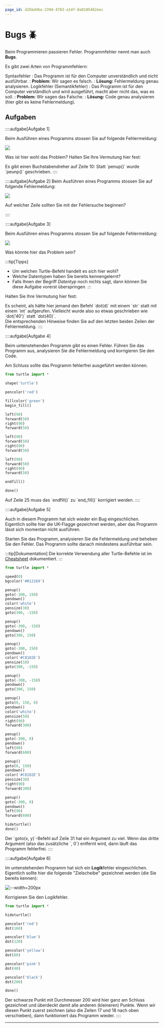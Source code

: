```yaml
---
page_id: d26bddba-239d-4783-a14f-0a8105462eec
---
```




# Bugs 🪲
Beim Programmieren passieren Fehler. Programmfehler nennt man auch **Bugs**.

Es gibt zwei Arten von Programmfehlern:

Syntaxfehler
: Das Programm ist für den Computer unverständlich und nicht ausführbar.
: **Problem:** Wir sagen es falsch.
: **Lösung:** Fehlermeldung genau analysieren.
Logikfehler (Semantikfehler)
: Das Programm ist für den Computer verständlich und wird ausgeführt, macht aber nicht das, was es soll.
: **Problem:** Wir sagen das Falsche.
: **Lösung:** Code genau analysieren (hier gibt es keine Fehlermeldung).

## Aufgaben
::::aufgabe[Aufgabe 1]
<TaskState id='d28b659c-4dd9-4a03-926d-33189d498b70' />

Beim Ausführen eines Programms stossen Sie auf folgende Fehlermeldung:

![](img/a1.png)

Was ist hier wohl das Problem? Halten Sie Ihre Vermutung hier fest:

<QuillV2 id='d7baec1a-56e8-453b-a54d-ab973b88ffd5' />

<Solution id='1a3a3caf-dc2c-4066-a589-c5604732224d'>
  Es gibt einen Buchstabendreher auf Zeile 10: Statt `penup()` wurde `peunp()` geschrieben.
</Solution>
::::

::::aufgabe[Aufgabe 2]
<TaskState id='c162628e-ab10-45ec-90c9-57a2022cd2ab' />
Beim Ausführen eines Programms stossen Sie auf folgende Fehlermeldung:

![](img/a2.png)

Auf welcher Zeile sollten Sie mit der Fehlersuche beginnen?

<String placeholder='Antwort als Zahl' solution="13" id='58cc8582-e6c2-4ff0-8b75-e08ccd589150' />
::::

::::aufgabe[Aufgabe 3]
<TaskState id='13a0c8b9-b42d-40d0-8d46-3048eccdecd7' />

Beim Ausführen eines Programms stossen Sie auf folgende Fehlermeldung:

![](img/a3.png)

Was könnte hier das Problem sein?

:::tip[Tipps]
- Um welchen Turtle-Befehl handelt es sich hier wohl?
- Welche Datentypen haben Sie bereits kennengelernt?
- Falls Ihnen der Begriff _Datentyp_ noch nichts sagt, dann können Sie diese Aufgabe vorerst überspringen.
:::

Halten Sie Ihre Vermutung hier fest:

<QuillV2 id='05f77c5e-3743-4b2c-b923-2eab682bffbb' />

<Solution id='52e42c14-e0a9-4775-a409-32bea999e0e3'>
  Es scheint, als hätte hier jemand den Befehl `dot(d)` mit einem `str` statt mit einem `int` aufgerufen. Vielleicht wurde also so etwas geschrieben wie `dot('40')` statt `dot(40)`.
  <br/>
  Die entsprechenden Hinweise finden Sie auf den letzten beiden Zeilen der Fehlermeldung.
</Solution>
::::

::::aufgabe[Aufgabe 4]
<TaskState id='3885423e-98e0-45cd-953c-447ac9092619' />

Beim untenstehenden Programm gibt es einen Fehler. Führen Sie das Programm aus, analysieren Sie die Fehlermeldung und korrigieren Sie den Code.

Am Schluss sollte das Programm fehlerfrei ausgeführt werden können.

```py live_py id=45b6c3f5-f2e0-49f2-a709-cdccddce06a9
from turtle import *

shape('turtle')

pencolor('red')

fillcolor('green')
begin_fill()

left(90)
forward(50)
right(90)
forward(50)

left(90)
forward(50)
right(90)
forward(50)

left(90)
forward(50)
right(90)
forward(50)

endfill()

done()
```

<Solution id='8d3506e0-d295-4a87-bac6-b2f7669b9d04'>
  Auf Zeile 25 muss das `endfill()` zu `end_fill()` korrigiert werden.
</Solution>
::::

::::aufgabe[Aufgabe 5]
<TaskState id='8aa4ce22-5fe8-4d0e-b5a6-43eb46072e34' />

Auch in diesem Programm hat sich wieder ein Bug eingeschlichen. Eigentlich sollte hier die UK-Flagge gezeichnet werden, aber das Programm lässt sich momentan nicht ausführen.

Starten Sie das Programm, analysieren Sie die Fehlermeldung und beheben Sie den Fehler. Das Programm sollte danach mindestens ausführbar sein.

:::tip[Dokumentation]
Die korrekte Verwendung aller Turtle-Befehle ist im [Cheatsheet](../Cheatsheet-Turtle-Befehle) dokumentiert.
:::

```py live_py id=9fd5b5c8-8c35-4de6-9a94-6f5fe5a40bb9
from turtle import *

speed(0)
bgcolor('#012169')

penup()
goto(-300, 150)
pendown()
color('white')
pensize(30)
goto(300, -150)

penup()
goto(-300, -150)
pendown()
goto(300, 150)

penup()
goto(-300, 150)
pendown()
color('#C8102E')
pensize(10)
goto(300, -150)

penup()
goto(-300, -150)
pendown()
goto(300, 150)

penup()
goto(0, 150, 0)
pendown()
color('white')
pensize(50)
right(90)
forward(300)

penup()
goto(-300, 0)
pendown()
left(90)
forward(600)

penup()
goto(0, 150)
pendown()
color('#C8102E')
pensize(30)
right(90)
forward(300)

penup()
goto(-300, 0)
pendown()
left(90)
forward(600)

hideturtle()
done()
```

<Solution id='98bd2d38-73a9-43a4-8603-1ae3726f4886'>
  Der `goto(x, y)`-Befehl auf Zeile 31 hat ein Argument zu viel. Wenn das dritte Argument (also das zusätzliche `, 0`) entfernt wird, dann läuft das Programm fehlerfrei.
</Solution>
::::

::::aufgabe[Aufgabe 6]
<TaskState id='b28dff32-9079-4503-9530-4dd6137b5d17' />

Im untenstehenden Programm hat sich ein **Logik**fehler eingeschlichen. Eigentlich sollte hier die folgende "Zielscheibe" gezeichnet werden (die Sie bereits kennen):

![--width=200px](img/a6.png)

Korrigieren Sie den Logikfehler.

```py live_py id=8d35010d-3a82-44d5-9894-98165f177444
from turtle import *

hideturtle()

pencolor('red')
dot(160)

pencolor('blue')
dot(120)

pencolor('yellow')
dot(80)

pencolor('pink')
dot(40)

pencolor('black')
dot(200)

done()
```

<Solution id='03190b38-836a-4864-ae43-f1c20138c9f8'>
  Der schwarze Punkt mit Durchmesser 200 wird hier ganz am Schluss gezeichnet und überdeckt damit alle anderen (kleineren) Punkte. Wenn wir diesen Punkt zuerst zeichnen (also die Zeilen 17 und 18 nach oben verschieben), dann funktioniert das Programm wieder.
</Solution>
::::

---